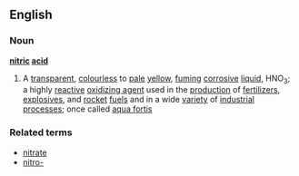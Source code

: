 ==English==
===Noun===
{{wikipedia}}
'''[[nitric]] [[acid]]'''
#{{chemistry}} A [[transparent]], [[colourless]] to [[pale]] [[yellow]], [[fuming]] [[corrosive]] [[liquid]], HNO<sub>3</sub>; a highly [[reactive]] [[oxidizing agent]] used in the [[production]] of [[fertilizer]]s, [[explosive]]s, and [[rocket]] [[fuels]] and in a wide [[variety]] of [[industrial]] [[process]]es; once called [[aqua fortis]]
===Related terms===
*[[nitrate]]
*[[nitro-]]